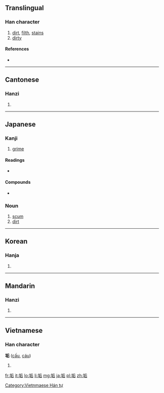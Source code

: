 ==Translingual==

===Han character===
{{Han char|rn=32|rad=土|as=06|sn=9|four=4216<sub>1</sub>|canj=土竹一口 (GHMR)}}

# [[dirt]], [[filth]], [[stain]]s
# [[dirty]]

====References====
* {{Han ref|kx=0228.190|dkj=05058|dj=0464.150|hdz=10440.010|uh=57A2|ud=22434|bh=ABAF|bd=43951}}

----

==Cantonese==

===Hanzi===
{{yue-hanzi|jyut=|y=gau3}}

# {{defn|lang=yue|sort=土06}}

----

==Japanese==

===Kanji===
{{ja-kanji|grade=uc|rs=土06}}

# [[grime]]

====Readings====
* {{ja-readings|kanon=[[こう]] ([[kō]])|goon=[[く]] ([[ku]])|on=[[きく]] ([[kiku]])|kun=[[あか]] ([[aka]]), [[はじ]] ([[haji]])}}

====Compounds====
* {{ja-r|頭垢|ふけ}}

===Noun===
{{ja-noun|あか}}

# [[scum]]
# [[dirt]]
----

==Korean==

===Hanja===
{{ko-hanja|hangeul=구|rv=gu|mr=ku}}

# {{defn|lang=ko|sort=土06}}

----

==Mandarin==

===Hanzi===
{{cmn-hanzi|pin=[[gòu]] ([[gou4]])|wg=kou<sup>4</sup>}}

# {{defn|lang=cmn|sort=土06}}

----

==Vietnamese==

===Han character===
'''垢''' ([[cấu]], [[cáu]])

# {{defn|lang=vi}}

[[Category:Vietnmaese Hán tự]]

[[fr:垢]]
[[it:垢]]
[[lo:垢]]
[[li:垢]]
[[mg:垢]]
[[ja:垢]]
[[pl:垢]]
[[zh:垢]]